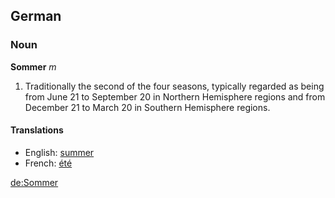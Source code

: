 ==German==
===Noun===
'''Sommer''' ''m''

# Traditionally the second of the four seasons, typically regarded as being from June 21 to September 20 in Northern Hemisphere regions and from December 21 to March 20 in Southern Hemisphere regions.

====Translations====
*English: [[summer]]
*French: [[été]]

[[de:Sommer]]
